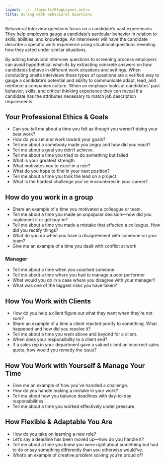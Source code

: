 ```yaml
---
layout: ../../layouts/BlogLayout.astro
title: Hiring with Behavioral Questions
---
```


Behavioral Interview questions focus on a candidate’s past experiences. They help employers gauge a candidate’s particular behavior in relation to skills, abilities, and knowledge.
An interviewer will have the candidate describe a specific work experience using situational questions revealing how they acted under similar situations. 

By adding behavioral interview questions to screening process employers can avoid hypothetical what-ifs by extracting concrete answers on how candidates behave in different work situations and settings.
When conducting onsite interviews these types of questions are a verified way to gauge a candidate’s potential and ability to communicate adapt, lead, and reinforce a companies culture.
When an employer looks at candidates’ past behavior, skills, and critical thinking experience they can reveal if a candidate has the attributes necessary to match job description requirements.

## Your Professional Ethics & Goals

- Can you tell me about a time you felt as though you weren’t doing your best work?
- How do you set and work toward your goals?
- Tell me about a somebody made you angry and how did you react?
- Tell me about a goal you didn’t achieve.
- Tell me about a time you tried to do something but failed
- What is your greatest strength
- What motivates you to excel in a role?
- What do you hope to find in your next position?
- Tell me about a time you took the lead on a project
- What is the hardest challenge you've encountered in your career?

## How do you work in a group
- Share an example of a time you motivated a colleague or team.
- Tell me about a time you made an unpopular decision—how did you implement it or get buy-in?
- Tell me about a time you made a mistake that effected a colleague. How did you rectify things?
- What do you do when you have a disagreement with someone on your team?
- Give me an example of a time you dealt with conflict at work

### Manager
- Tell me about a time when you coached someone
- Tell me about a time where you had to manage a poor performer
- What would you do in a case where you disagree with your manager? 
- What was one of the biggest risks you have taken?

## How You Work with Clients
- How do you help a client figure out what they want when they’re not sure?
- Share an example of a time a client reacted poorly to something. What happened and how did you resolve it?
- Tell me about a time you went above and beyond for a client.
- When does your responsibility to a client end?
- If a sales rep in your department gave a valued client an incorrect sales quote, how would you remedy the issue?

## How You Work with Yourself & Manage Your Time

- Give me an example of how you’ve handled a challenge.
- How do you handle making a mistake in your work?
- Tell me about how you balance deadlines with day-to-day responsibilities.
- Tell me about a time you worked effectively under pressure.

## How Flexible & Adaptable You Are

- How do you take on learning a new role?
- Let’s say a deadline has been moved up—how do you handle it?
- Tell me about a time you knew you were right about something but had to do or say something differently than you otherwise would’ve.
- What’s an example of creative problem solving you’re proud of?

